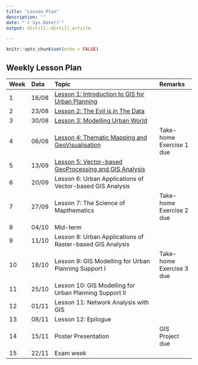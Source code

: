 ```yaml
---
title: "Lesson Plan"
description: ""
date: "`r Sys.Date()`"
output: distill::distill_article

---
```


```r
knitr::opts_chunk$set(echo = FALSE)
```

## Weekly Lesson Plan

-------------------------------------------------------------------------------------------------------------------------
Week Data    Topic 	                                                                                Remarks
---- ------- -------------------------------------------------------------------------------------- -------------------------
1    16/08   [Lesson 1: Introduction to GIS for Urban Planning](outline/lesson01_outline.html)
 
2    23/08   [Lesson 2: The Evil is in The Data](outline/lesson02_outline.html) 	

3    30/08   [Lesson 3: Modelling Urban World](outline/lesson03_outline.html) 	

4    06/08   [Lesson 4: Thematic Mapping and GeoVisualisation](outline/lesson04_outline.html)                                     Take-home Exercise 1 due	

5    13/09   [Lesson 5: Vector-based GeoProcessing and GIS Analysis](outline/lesson05_outline.html) 	

6    20/09   Lesson 6: Urban Applications of Vector-based GIS Analysis 	

7    27/09   Lesson 7: The Science of Mapthematics                                                   Take-home Exercise 2 due

8    04/10   Mid-term 	

9    11/10   Lesson 8: Urban Applications of Raster-based GIS Analysis 	

10   18/10   Lesson 9: GIS Modelling for Urban Planning Support I 	                                Take-home Exercise 3 due

11   25/10   Lesson 10: GIS Modelling for Urban Planning Support II

12   01/11   Lesson 11: Network Analysis with GIS 	

13   08/11   Lesson 12: Epilogue 	

14   15/11	 Poster Presentation                                                                    GIS Project due

15   22/11   Exam week 	
------------------------------------------------------------------------------------------------------------------------



